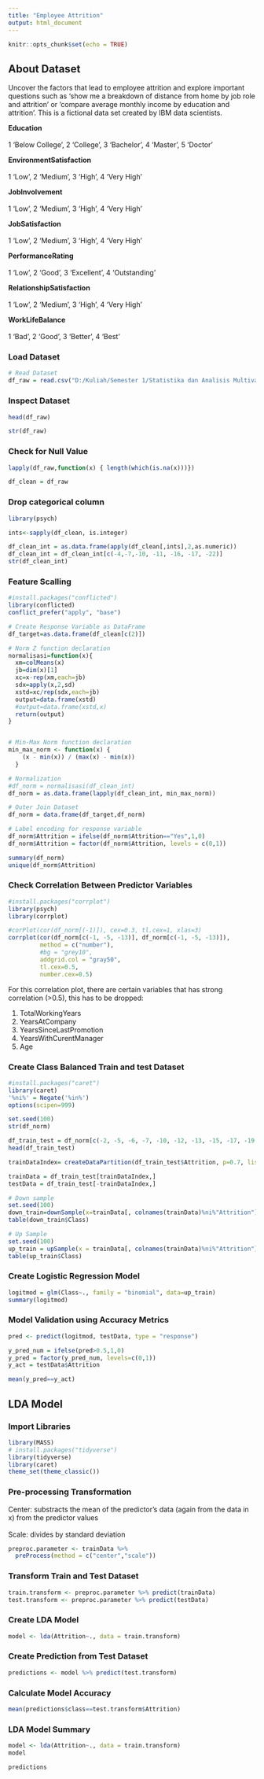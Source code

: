 ```yaml
---
title: "Employee Attrition"
output: html_document
---
```


```r
knitr::opts_chunk$set(echo = TRUE)
```

## About Dataset
Uncover the factors that lead to employee attrition and explore important questions such as 'show me a breakdown of distance from home by job role and attrition' or 'compare average monthly income by education and attrition'. This is a fictional data set created by IBM data scientists.

**Education** <br><br/>
1 'Below College',
2 'College',
3 'Bachelor',
4 'Master',
5 'Doctor'

**EnvironmentSatisfaction** <br><br/>
1 'Low',
2 'Medium',
3 'High',
4 'Very High'

**JobInvolvement** <br><br/>
1 'Low',
2 'Medium',
3 'High',
4 'Very High'

**JobSatisfaction** <br><br/>
1 'Low',
2 'Medium',
3 'High',
4 'Very High'

**PerformanceRating** <br><br/>
1 'Low',
2 'Good',
3 'Excellent',
4 'Outstanding'

**RelationshipSatisfaction** <br><br/>
1 'Low',
2 'Medium',
3 'High',
4 'Very High'

**WorkLifeBalance** <br><br/>
1 'Bad',
2 'Good',
3 'Better',
4 'Best'


### Load Dataset
```r
# Read Dataset
df_raw = read.csv("D:/Kuliah/Semester 1/Statistika dan Analisis Multivariat/Tugas Besar/WA_Fn-UseC_-HR-Employee-Attrition.csv")
```


### Inspect Dataset
```r
head(df_raw)
```


```r
str(df_raw)
```

### Check for Null Value
```r
lapply(df_raw,function(x) { length(which(is.na(x)))})

df_clean = df_raw
```

### Drop categorical column
```r
library(psych)

ints<-sapply(df_clean, is.integer)

df_clean_int = as.data.frame(apply(df_clean[,ints],2,as.numeric))
df_clean_int = df_clean_int[c(-4,-7,-10, -11, -16, -17, -22)]
str(df_clean_int)
```

### Feature Scalling
```r
#install.packages("conflicted")
library(conflicted)
conflict_prefer("apply", "base")

# Create Response Variable as DataFrame
df_target=as.data.frame(df_clean[c(2)])

# Norm Z function declaration
normalisasi=function(x){
  xm=colMeans(x)  
  jb=dim(x)[1] 
  xc=x-rep(xm,each=jb) 
  sdx=apply(x,2,sd) 
  xstd=xc/rep(sdx,each=jb)
  output=data.frame(xstd)
  #output=data.frame(xstd,x)
  return(output)
}


# Min-Max Norm function declaration
min_max_norm <- function(x) {
    (x - min(x)) / (max(x) - min(x))
  }

# Normalization
#df_norm = normalisasi(df_clean_int)
df_norm = as.data.frame(lapply(df_clean_int, min_max_norm))

# Outer Join Dataset
df_norm = data.frame(df_target,df_norm)

# Label encoding for response variable
df_norm$Attrition = ifelse(df_norm$Attrition=="Yes",1,0)
df_norm$Attrition = factor(df_norm$Attrition, levels = c(0,1))

summary(df_norm)
unique(df_norm$Attrition)
```

### Check Correlation Between Predictor Variables
```r
#install.packages("corrplot")
library(psych)
library(corrplot)

#corPlot(cor(df_norm[(-1)]), cex=0.3, tl.cex=1, xlas=3)
corrplot(cor(df_norm[c(-1, -5, -13)], df_norm[c(-1, -5, -13)]),
         method = c("number"), 
         #bg = "grey10",
         addgrid.col = "gray50",
         tl.cex=0.5,
         number.cex=0.5)
```

For this correlation plot, there are certain variables that has strong correlation (>0.5), this has to be dropped:

1. TotalWorkingYears
2. YearsAtCompany
3. YearsSinceLastPromotion
4. YearsWithCurentManager
5. Age


### Create Class Balanced Train and test Dataset
```r
#install.packages("caret")
library(caret)
'%ni%' = Negate('%in%')
options(scipen=999)

set.seed(100)
str(df_norm)

df_train_test = df_norm[c(-2, -5, -6, -7, -10, -12, -13, -15, -17, -19, -20)]
head(df_train_test)
```


```r
trainDataIndex= createDataPartition(df_train_test$Attrition, p=0.7, list = F)

trainData = df_train_test[trainDataIndex,]
testData = df_train_test[-trainDataIndex,]

# Down sample
set.seed(100)
down_train=downSample(x=trainData[, colnames(trainData)%ni%"Attrition"], y=trainData$Attrition) 
table(down_train$Class)

# Up Sample
set.seed(100)
up_train = upSample(x = trainData[, colnames(trainData)%ni%"Attrition"], y = trainData$Attrition) 
table(up_train$Class)
```


### Create Logistic Regression Model
```r
logitmod = glm(Class~., family = "binomial", data=up_train)
summary(logitmod)
```

### Model Validation using Accuracy Metrics
```r
pred <- predict(logitmod, testData, type = "response")

y_pred_num = ifelse(pred>0.5,1,0)
y_pred = factor(y_pred_num, levels=c(0,1))
y_act = testData$Attrition

mean(y_pred==y_act)
```


## LDA Model

### Import Libraries
```r
library(MASS)
# install.packages("tidyverse")
library(tidyverse)
library(caret)
theme_set(theme_classic())
```

### Pre-processing Transformation

Center: substracts the mean of the predictor's data (again from the data in x) from the predictor values<br><br/>
Scale: divides by standard deviation
```r
preproc.parameter <- trainData %>%
  preProcess(method = c("center","scale"))
```

### Transform Train and Test Dataset
```r
train.transform <- preproc.parameter %>% predict(trainData)
test.transform <- preproc.parameter %>% predict(testData)
```

### Create LDA Model
```r
model <- lda(Attrition~., data = train.transform)
```

### Create Prediction from Test Dataset
```r
predictions <- model %>% predict(test.transform)
```

### Calculate Model Accuracy
```r
mean(predictions$class==test.transform$Attrition)
```

### LDA Model Summary
```r
model <- lda(Attrition~., data = train.transform)
model
```

```r
predictions
```
